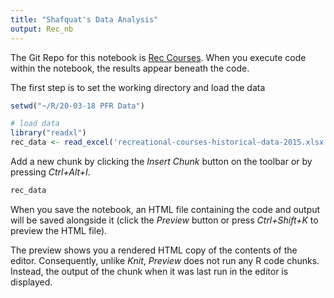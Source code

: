 ```yaml
---
title: "Shafquat's Data Analysis"
output: Rec_nb
---
```


The Git Repo for this notebook is [Rec Courses](https://github.com/Shafquat/Rec_Courses). When you execute code within the notebook, the results appear beneath the code. 

The first step is to set the working directory and load the data

```r
setwd("~/R/20-03-18 PFR Data")

# load data
library("readxl")
rec_data <- read_excel('recreational-courses-historical-data-2015.xlsx' , sheet = 1)
```

Add a new chunk by clicking the *Insert Chunk* button on the toolbar or by pressing *Ctrl+Alt+I*.
```r
rec_data
```

When you save the notebook, an HTML file containing the code and output will be saved alongside it (click the *Preview* button or press *Ctrl+Shift+K* to preview the HTML file).

The preview shows you a rendered HTML copy of the contents of the editor. Consequently, unlike *Knit*, *Preview* does not run any R code chunks. Instead, the output of the chunk when it was last run in the editor is displayed.

